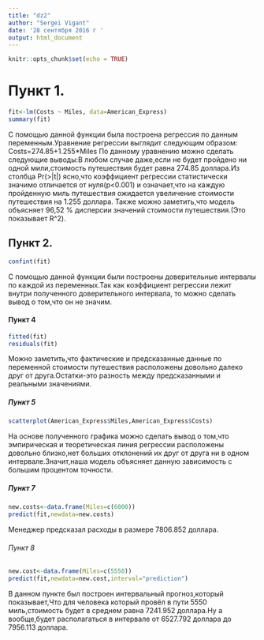 ---
title: "dz2"
author: "Sergei Vigant"
date: '28 сентября 2016 г '
output: html_document
---

```{r setup, include=FALSE}
knitr::opts_chunk$set(echo = TRUE)
```

# Пункт 1.
```{r American_Express}
fit<-lm(Costs ~ Miles, data=American_Express)
summary(fit)
```




С помощью данной функции была построена регрессия по данным переменным.Уравнение регрессии выглядит следующим образом:
Costs=274.85+1.255*Miles
По данному уравнению можно сделать следующие выводы:В любом случае даже,если не будет пройдено ни одной мили,стоимость путешествия будет равна 274.85 доллара.Из столбца Pr(>|t|) ясно,что коэффициент регрессии статистически значимо отличается от нуля(p<0.001) и означает,что на каждую пройденную миль путешествия ожидается увеличение стоимости путешествия на 1.255 доллара.
Также можно заметить,что модель объясняет 96,52 % дисперсии значений стоимости путешествия.(Это показывает R^2).

## Пункт 2.

```{r fit}
confint(fit)
```

C помощью данной функции были построены доверительные интервалы по каждой из переменных.Так как коэффициент регрессии лежит внутри полученного доверительного интервала, то можно сделать вывод о том,что он не значим.


#### Пункт 4

```{r}
fitted(fit)
residuals(fit)
```

Можно заметить,что фактические и предсказанные данные по переменной стоимости путешествия расположены довольно далеко друг от друга.Остатки-это разность между предсказанными и реальными значениями.


##### Пункт 5

```{r}
scatterplot(American_Express$Miles,American_Express$Costs)
```

На основе полученного графика можно сделать вывод о том,что эмпирическая и теоретическая линия регрессии расположены довольно близко,нет больших отклонений их друг от друга ни в одном интервале.Значит,наша модель объясняет данную зависимость с большим процентом точности.


##### Пункт 7

```{r}
new.costs<-data.frame(Miles=c(6000))
predict(fit,newdata=new.costs)
```

Менеджер предсказал расходы в размере 7806.852 доллара.

###### Пункт 8 

```{r}
new.cost<-data.frame(Miles=c(5550))
predict(fit,newdata=new.cost,interval="prediction")
```

В данном пункте был построен интервальный прогноз,который показывает,Что для человека который провёл в пути 5550 миль,стоимость будет в среднем равна 7241.952 доллара.Ну а вообще,будет располагаться в интервале от 6527.792 доллара до 7956.113 доллара.







